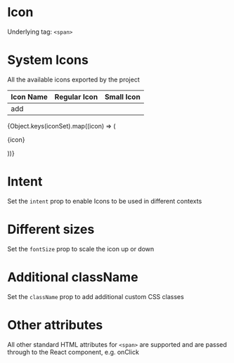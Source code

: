 
<Meta title="Icon" component={Icon} />

# Icon

Underlying tag: `<span>`

<Canvas>
  <Story name="Default Usage">
    <Icon icon="add" />
  </Story>
</Canvas>

<ArgsTable story="Default Usage" />

# System Icons

All the available icons exported by the project

| Icon Name | Regular Icon           | Small Icon
| --------- | ---------------------- | ---------------------- |
| add       | <Icon icon="add" />    |


<Canvas>
  <Story name="All Icons">
    <div>
      {Object.keys(iconSet).map((icon) => (
        <div key={icon}>
          <p>{icon}</p>
          <p>
            <Icon icon={icon} />
          </p>
        </div>
      ))}
    </div>
  </Story>
</Canvas>

# Intent

Set the `intent` prop to enable Icons to be used in different contexts

<Canvas>
  <Story name="Intent: Primary">
    <Icon intent="primary" icon="add" />
  </Story>
  <Story name="Intent: Secondary">
    <Icon intent="secondary" icon="add" />
  </Story>
  <Story name="Intent: Critical">
    <Icon intent="critical" icon="add" />
  </Story>
  <Story name="Intent: Success">
    <Icon intent="success" icon="add" />
  </Story>
  <Story name="Intent: Danger">
    <Icon intent="danger" icon="add" />
  </Story>
</Canvas>

# Different sizes

Set the `fontSize` prop to scale the icon up or down

<Canvas>
  <Story name="Size: Increased">
    <Icon fontSize="3rem" icon="add" />
  </Story>
  <Story name="Size: Decreased">
    <Icon fontSize="0.7rem" icon="add" />
  </Story>
</Canvas>

# Additional className

Set the `className` prop to add additional custom CSS classes

<Canvas>
  <Story name="Additional className">
    <Icon className="my-custom-className" icon="add" />
  </Story>
</Canvas>

# Other attributes

All other standard HTML attributes for `<span>` are supported and are passed through to the React component, e.g. onClick
